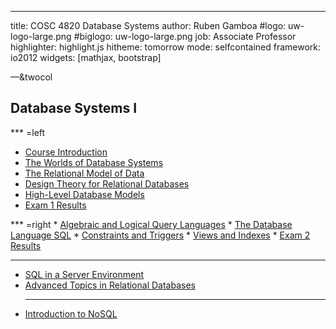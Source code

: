 ---

title:        COSC 4820 Database Systems
author:       Ruben Gamboa
#logo:         uw-logo-large.png
#biglogo:      uw-logo-large.png
job:          Associate Professor
highlighter:  highlight.js
hitheme:      tomorrow
mode:         selfcontained
framework:    io2012
widgets:      [mathjax, bootstrap]

---&twocol

<style>
.title-slide {
     background-color: #EDE0CF; /* CBE7A5; #EDE0CF; ; #CA9F9D*/
     background-image: url(assets/img/uw-logo-large.png);
     background-repeat: no-repeat;
     background-position: center top;
   }
</style>

## Database Systems I


*** =left

* [Course Introduction](ch00-introduction.html)
* [The Worlds of Database Systems](ch01-worlds-of-dbms.html)
* [The Relational Model of Data](ch02-relational-model.html)
* [Design Theory for Relational Databases](ch03-design-theory.html)
* [High-Level Database Models](ch04-high-level-models.html)
* [Exam 1 Results](exam1-results.html)

*** =right
* [Algebraic and Logical Query Languages](ch05-query-languages.html)
* [The Database Language SQL](ch06-sql.html)
* [Constraints and Triggers](ch07-constraints-triggers.html)
* [Views and Indexes](ch08-views-indexes.html)
* [Exam 2 Results](exam2-results.html)
<hr>
* [SQL in a Server Environment](ch09-db-programming.html)
* [Advanced Topics in Relational Databases](ch10-adv-topics.html)
<hr>
* [Introduction to NoSQL](cha1-nosql.html)




